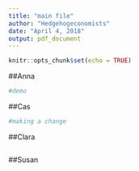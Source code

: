 ```yaml
---
title: "main file"
author: "Hedgehogeconomists"
date: "April 4, 2018"
output: pdf_document
---
```


```r
knitr::opts_chunk$set(echo = TRUE)
```

##Anna
```r
#demo
```

##Cas
```r
#making a change
```

##Clara
```r

```

##Susan
```r

```